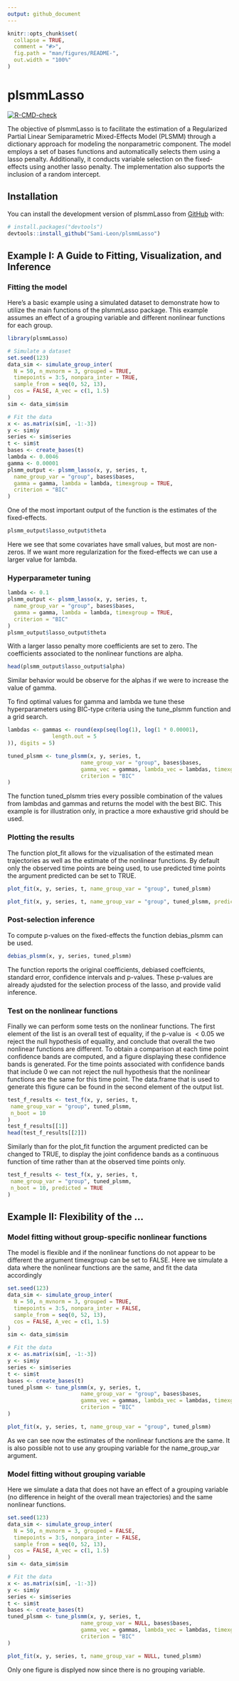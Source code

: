 ```yaml
---
output: github_document
---
```


<!-- README.md is generated from README.Rmd. Please edit that file -->

```r
knitr::opts_chunk$set(
  collapse = TRUE,
  comment = "#>",
  fig.path = "man/figures/README-",
  out.width = "100%"
)
```

# plsmmLasso

<!-- badges: start -->

[![R-CMD-check](https://github.com/Sami-Leon/plsmmLasso/actions/workflows/R-CMD-check.yaml/badge.svg)](https://github.com/Sami-Leon/plsmmLasso/actions/workflows/R-CMD-check.yaml)

<!-- badges: end -->

The objective of plsmmLasso is to facilitate the estimation of a Regularized Partial Linear Semiparametric Mixed-Effects Model (PLSMM) through a dictionary approach for modeling the nonparametric component. The model employs a set of bases functions and automatically selects them using a lasso penalty. Additionally, it conducts variable selection on the fixed-effects using another lasso penalty. The implementation also supports the inclusion of a random intercept.

## Installation

You can install the development version of plsmmLasso from [GitHub](https://github.com/) with:

``` r
# install.packages("devtools")
devtools::install_github("Sami-Leon/plsmmLasso")
```

## Example I: A Guide to Fitting, Visualization, and Inference

### Fitting the model

Here's a basic example using a simulated dataset to demonstrate how to utilize the main functions of the plsmmLasso package. This example assumes an effect of a grouping variable and different nonlinear functions for each group.

```r
library(plsmmLasso)

# Simulate a dataset
set.seed(123)
data_sim <- simulate_group_inter(
  N = 50, n_mvnorm = 3, grouped = TRUE,
  timepoints = 3:5, nonpara_inter = TRUE,
  sample_from = seq(0, 52, 13), 
  cos = FALSE, A_vec = c(1, 1.5)
)
sim <- data_sim$sim

# Fit the data
x <- as.matrix(sim[, -1:-3])
y <- sim$y
series <- sim$series
t <- sim$t
bases <- create_bases(t)
lambda <- 0.0046
gamma <- 0.00001
plsmm_output <- plsmm_lasso(x, y, series, t,
  name_group_var = "group", bases$bases,
  gamma = gamma, lambda = lambda, timexgroup = TRUE,
  criterion = "BIC"
)
```

One of the most important output of the \code{plsmm_lasso()} function is the estimates of the fixed-effects.

```r
plsmm_output$lasso_output$theta
```

Here we see that some covariates have small values, but most are non-zeros. If we want more regularization for the fixed-effects we can use a larger value for lambda.

### Hyperparameter tuning

```r
lambda <- 0.1
plsmm_output <- plsmm_lasso(x, y, series, t,
  name_group_var = "group", bases$bases,
  gamma = gamma, lambda = lambda, timexgroup = TRUE,
  criterion = "BIC"
)
plsmm_output$lasso_output$theta
```

With a larger lasso penalty more coefficients are set to zero. The coefficients associated to the nonlinear functions are alpha.

```r
head(plsmm_output$lasso_output$alpha)
```

Similar behavior would be observe for the alphas if we were to increase the value of gamma.

To find optimal values for gamma and lambda we tune these hyperparameters using BIC-type criteria using the tune_plsmm function and a grid search.

```r
lambdas <- gammas <- round(exp(seq(log(1), log(1 * 0.00001),
              length.out = 5
)), digits = 5)

tuned_plsmm <- tune_plsmm(x, y, series, t,
                       name_group_var = "group", bases$bases,
                       gamma_vec = gammas, lambda_vec = lambdas, timexgroup = TRUE,
                       criterion = "BIC"
)
```

The function tuned_plsmm tries every possible combination of the values from lambdas and gammas and returns the model with the best BIC. This example is for illustration only, in practice a more exhaustive grid should be used.

### Plotting the results

The function plot_fit allows for the vizualisation of the estimated mean trajectories as well as the estimate of the nonlinear functions. By default only the observed time points are being used, to use predicted time points the argument predicted can be set to TRUE.

```r
plot_fit(x, y, series, t, name_group_var = "group", tuned_plsmm)

plot_fit(x, y, series, t, name_group_var = "group", tuned_plsmm, predicted = TRUE)
```

### Post-selection inference

To compute p-values on the fixed-effects the function debias_plsmm can be used.

```r
debias_plsmm(x, y, series, tuned_plsmm)
```

The function reports the original coefficients, debiased coeffcients, standard error, confidence intervals and p-values. These p-values are already ajudsted for the selection process of the lasso, and provide valid inference.

### Test on the nonlinear functions

Finally we can perform some tests on the nonlinear functions. The first element of the list is an overall test of equality, if the p-value is $<0.05$ we reject the null hypothesis of equality, and conclude that overall the two nonlinear functions are different. To obtain a comparison at each time point confidence bands are computed, and a figure displaying these confidence bands is generated. For the time points associated with confidence bands that include $0$ we can not reject the null hypothesis that the nonlinear functions are the same for this time point. The data.frame that is used to generate this figure can be found in the second element of the output list.

```r
test_f_results <- test_f(x, y, series, t,
 name_group_var = "group", tuned_plsmm,
 n_boot = 10
)
test_f_results[[1]]
head(test_f_results[[2]])
```

Similarly than for the plot_fit function the argument predicted can be changed to TRUE, to display the joint confidence bands as a continuous function of time rather than at the observed time points only.

```r
test_f_results <- test_f(x, y, series, t,
 name_group_var = "group", tuned_plsmm,
 n_boot = 10, predicted = TRUE
)
```

## Example II: Flexibility of the ...

### Model fitting without group-specific nonlinear functions

The model is flexible and if the nonlinear functions do not appear to be different the argument timexgroup can be set to FALSE. Here we simulate a data where the nonlinear functions are the same, and fit the data accordingly

```r
set.seed(123)
data_sim <- simulate_group_inter(
  N = 50, n_mvnorm = 3, grouped = TRUE,
  timepoints = 3:5, nonpara_inter = FALSE,
  sample_from = seq(0, 52, 13), 
  cos = FALSE, A_vec = c(1, 1.5)
)
sim <- data_sim$sim

# Fit the data
x <- as.matrix(sim[, -1:-3])
y <- sim$y
series <- sim$series
t <- sim$t
bases <- create_bases(t)
tuned_plsmm <- tune_plsmm(x, y, series, t,
                       name_group_var = "group", bases$bases,
                       gamma_vec = gammas, lambda_vec = lambdas, timexgroup = FALSE,
                       criterion = "BIC"
)

plot_fit(x, y, series, t, name_group_var = "group", tuned_plsmm)
```

As we can see now the estimates of the nonlinear functions are the same. It is also possible not to use any grouping variable for the name_group_var argument.

### Model fitting without grouping variable

Here we simulate a data that does not have an effect of a grouping variable (no difference in height of the overall mean trajectories) and the same nonlinear functions.

```r
set.seed(123)
data_sim <- simulate_group_inter(
  N = 50, n_mvnorm = 3, grouped = FALSE,
  timepoints = 3:5, nonpara_inter = FALSE,
  sample_from = seq(0, 52, 13), 
  cos = FALSE, A_vec = c(1, 1.5)
)
sim <- data_sim$sim

# Fit the data
x <- as.matrix(sim[, -1:-3])
y <- sim$y
series <- sim$series
t <- sim$t
bases <- create_bases(t)
tuned_plsmm <- tune_plsmm(x, y, series, t,
                       name_group_var = NULL, bases$bases,
                       gamma_vec = gammas, lambda_vec = lambdas, timexgroup = FALSE,
                       criterion = "BIC"
)

plot_fit(x, y, series, t, name_group_var = NULL, tuned_plsmm)
```

Only one figure is displyed now since there is no grouping variable.
